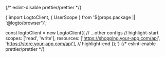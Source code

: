 {/* eslint-disable prettier/prettier */}

<CodeBlock language='js' title='index.js'>{`import LogtoClient, { UserScope } from '${props.package || '@logto/browser'}';

const logtoClient = new LogtoClient({
  // ...other configs
  // highlight-start
  scopes: ['read', 'write'],
  resources: ['https://shopping.your-app.com/api', 'https://store.your-app.com/api'],
  // highlight-end
});`}</CodeBlock>
{/* eslint-enable prettier/prettier */}
